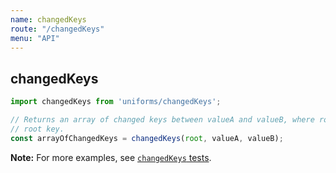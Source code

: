 ```yaml
---
name: changedKeys
route: "/changedKeys"
menu: "API"
---
```

## changedKeys

```js
import changedKeys from 'uniforms/changedKeys';

// Returns an array of changed keys between valueA and valueB, where root is the
// root key.
const arrayOfChangedKeys = changedKeys(root, valueA, valueB);
```

**Note:** For more examples, see [`changedKeys` tests](https://github.com/vazco/uniforms/blob/master/packages/uniforms/test/helpers/changedKeys.js).
